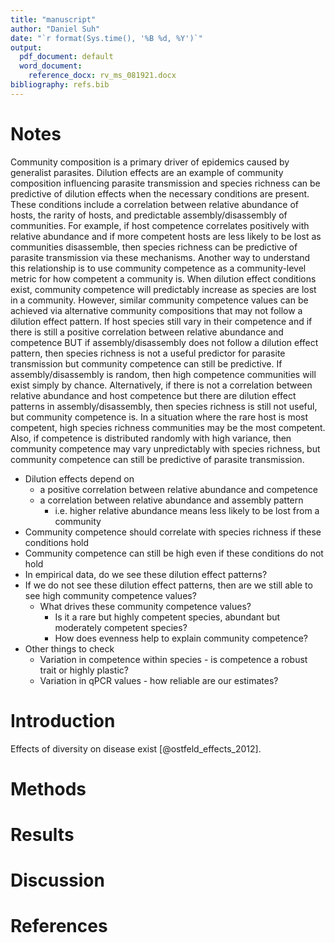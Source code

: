 ```yaml
---
title: "manuscript"
author: "Daniel Suh"
date: "`r format(Sys.time(), '%B %d, %Y')`"
output:   
  pdf_document: default
  word_document:
    reference_docx: rv_ms_081921.docx
bibliography: refs.bib
---
```


# Notes

Community composition is a primary driver of epidemics caused by generalist parasites. Dilution effects are an example of community composition influencing parasite transmission and species richness can be predictive of dilution effects when the necessary conditions are present. These conditions include a correlation between relative abundance of hosts, the rarity of hosts, and predictable assembly/disassembly of communities. For example, if host competence correlates positively with relative abundance and if more competent hosts are less likely to be lost as communities disassemble, then species richness can be predictive of parasite transmission via these mechanisms. Another way to understand this relationship is to use community competence as a community-level metric for how competent a community is. When dilution effect conditions exist, community competence will predictably increase as species are lost in a community. However, similar community competence values can be achieved via alternative community compositions that may not follow a dilution effect pattern. If host species still vary in their competence and if there is still a positive correlation between relative abundance and competence BUT if assembly/disassembly does not follow a dilution effect pattern, then species richness is not a useful predictor for parasite transmission but community competence can still be predictive. If assembly/disassembly is random, then high competence communities will exist simply by chance. Alternatively, if there is not a correlation between relative abundance and host competence but there are dilution effect patterns in assembly/disassembly, then species richness is still not useful, but community competence is. In a situation where the rare host is most competent, high species richness communities may be the most competent. Also, if competence is distributed randomly with high variance, then community competence may vary unpredictably with species richness, but community competence can still be predictive of parasite transmission.

* Dilution effects depend on
  + a positive correlation between relative abundance and competence
  + a correlation between relative abundance and assembly pattern
    + i.e. higher relative abundance means less likely to be lost from a community
* Community competence should correlate with species richness if these conditions hold
* Community competence can still be high even if these conditions do not hold
* In empirical data, do we see these dilution effect patterns?
* If we do not see these dilution effect patterns, then are we still able to see high community competence values?
  + What drives these community competence values?
    + Is it a rare but highly competent species, abundant but moderately competent species?
    + How does evenness help to explain community competence?

* Other things to check
  + Variation in competence within species - is competence a robust trait or highly plastic?
  + Variation in qPCR values - how reliable are our estimates?



# Introduction
Effects of diversity on disease exist [@ostfeld_effects_2012].


# Methods

# Results

# Discussion

# References

